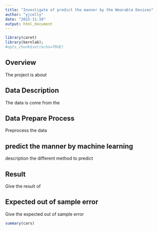 ```yaml
---
title: "Investigate of predict the manner by the Wearable Devices"
author: "yjcelly"
date: "2015-11-19"
output: html_document
---
```


```r
library(caret)
library(kernlab); 
#opts_chunk$set(echo=TRUE)
```


## Overview
The project is about


## Data Description
The data is come from the 

## Data Prepare Process
Preprocess the data


## predict the manner by machine learning
description the different method to predict


## Result
Give the result of 

## Expected out of sample error
Give the expected out of sample error


```r
summary(cars)
```

